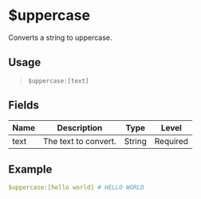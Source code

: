 # $uppercase
Converts a string to uppercase.

## Usage
> `$uppercase:[text]`

## Fields
| Name  | Description           | Type   | Level    |
| ----- | --------------------- | ------ | -------- |
| text  | The text to convert.  | String | Required |

## Example
```yaml
$uppercase:[hello world] # HELLO WORLD
```